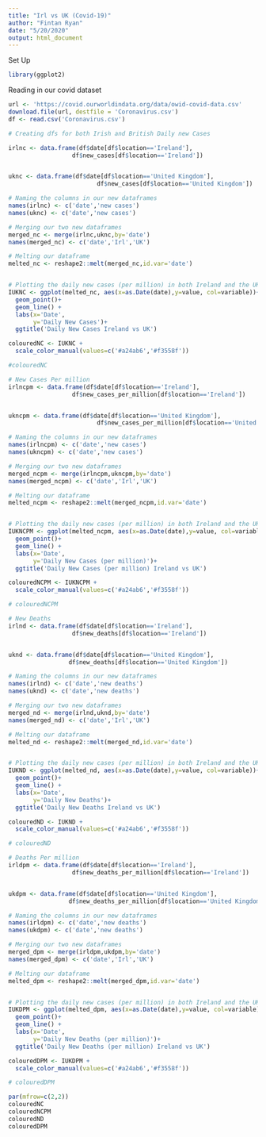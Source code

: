 ```yaml
---
title: "Irl vs UK (Covid-19)"
author: "Fintan Ryan"
date: "5/20/2020"
output: html_document
---
```

Set Up
```r
library(ggplot2)
```

Reading in our covid dataset
```r
url <- 'https://covid.ourworldindata.org/data/owid-covid-data.csv'
download.file(url, destfile = 'Coronavirus.csv')
df <- read.csv('Coronavirus.csv')
```


```r
# Creating dfs for both Irish and British Daily new Cases

irlnc <- data.frame(df$date[df$location=='Ireland'],
                  df$new_cases[df$location=='Ireland'])


uknc <- data.frame(df$date[df$location=='United Kingdom'],
                         df$new_cases[df$location=='United Kingdom'])

# Naming the columns in our new dataframes
names(irlnc) <- c('date','new cases')
names(uknc) <- c('date','new cases')

# Merging our two new dataframes
merged_nc <- merge(irlnc,uknc,by='date')
names(merged_nc) <- c('date','Irl','UK')

# Melting our dataframe
melted_nc <- reshape2::melt(merged_nc,id.var='date')


# Plotting the daily new cases (per million) in both Ireland and the UK
IUKNC <- ggplot(melted_nc, aes(x=as.Date(date),y=value, col=variable))+
  geom_point()+
  geom_line() +
  labs(x='Date',
       y='Daily New Cases')+
  ggtitle('Daily New Cases Ireland vs UK')

colouredNC <- IUKNC +
  scale_color_manual(values=c('#a24ab6','#f3558f'))

#colouredNC
```

```r
# New Cases Per million
irlncpm <- data.frame(df$date[df$location=='Ireland'],
                  df$new_cases_per_million[df$location=='Ireland'])


ukncpm <- data.frame(df$date[df$location=='United Kingdom'],
                         df$new_cases_per_million[df$location=='United Kingdom'])

# Naming the columns in our new dataframes
names(irlncpm) <- c('date','new cases')
names(ukncpm) <- c('date','new cases')

# Merging our two new dataframes
merged_ncpm <- merge(irlncpm,ukncpm,by='date')
names(merged_ncpm) <- c('date','Irl','UK')

# Melting our dataframe
melted_ncpm <- reshape2::melt(merged_ncpm,id.var='date')


# Plotting the daily new cases (per million) in both Ireland and the UK
IUKNCPM <- ggplot(melted_ncpm, aes(x=as.Date(date),y=value, col=variable))+
  geom_point()+
  geom_line() +
  labs(x='Date',
       y='Daily New Cases (per million)')+
  ggtitle('Daily New Cases (per million) Ireland vs UK')

colouredNCPM <- IUKNCPM +
  scale_color_manual(values=c('#a24ab6','#f3558f'))

# colouredNCPM
```

```r
# New Deaths 
irlnd <- data.frame(df$date[df$location=='Ireland'],
                  df$new_deaths[df$location=='Ireland'])


uknd <- data.frame(df$date[df$location=='United Kingdom'],
                 df$new_deaths[df$location=='United Kingdom'])

# Naming the columns in our new dataframes
names(irlnd) <- c('date','new deaths')
names(uknd) <- c('date','new deaths')

# Merging our two new dataframes
merged_nd <- merge(irlnd,uknd,by='date')
names(merged_nd) <- c('date','Irl','UK')

# Melting our dataframe
melted_nd <- reshape2::melt(merged_nd,id.var='date')


# Plotting the daily new cases (per million) in both Ireland and the UK
IUKND <- ggplot(melted_nd, aes(x=as.Date(date),y=value, col=variable))+
  geom_point()+
  geom_line() +
  labs(x='Date',
       y='Daily New Deaths')+
  ggtitle('Daily New Deaths Ireland vs UK')

colouredND <- IUKND +
  scale_color_manual(values=c('#a24ab6','#f3558f'))

# colouredND
```

```r
# Deaths Per million
irldpm <- data.frame(df$date[df$location=='Ireland'],
                  df$new_deaths_per_million[df$location=='Ireland'])


ukdpm <- data.frame(df$date[df$location=='United Kingdom'],
                 df$new_deaths_per_million[df$location=='United Kingdom'])

# Naming the columns in our new dataframes
names(irldpm) <- c('date','new deaths')
names(ukdpm) <- c('date','new deaths')

# Merging our two new dataframes
merged_dpm <- merge(irldpm,ukdpm,by='date')
names(merged_dpm) <- c('date','Irl','UK')

# Melting our dataframe
melted_dpm <- reshape2::melt(merged_dpm,id.var='date')


# Plotting the daily new cases (per million) in both Ireland and the UK
IUKDPM <- ggplot(melted_dpm, aes(x=as.Date(date),y=value, col=variable))+
  geom_point()+
  geom_line() +
  labs(x='Date',
       y='Daily New Deaths (per million)')+
  ggtitle('Daily New Deaths (per million) Ireland vs UK')

colouredDPM <- IUKDPM +
  scale_color_manual(values=c('#a24ab6','#f3558f'))

# colouredDPM
```

```r
par(mfrow=c(2,2))
colouredNC
colouredNCPM
colouredND
colouredDPM
```